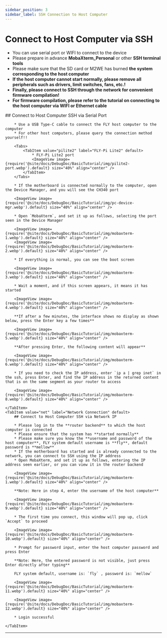 ```yaml
---
sidebar_position: 3
sidebar_label: SSH Connection to Host Computer
---
```


# Connect to Host Computer via SSH


* You can use serial port or WIFI to connect to the device
* Please prepare in advance **MobaXterm_Personal** or other **SSH terminal tools**
* Please make sure that the SD card or M2WE has burned **the system corresponding to the host computer**
* **If the host computer cannot start normally, please remove all peripherals such as drivers, limit switches, fans, etc.!**
* **Finally, please connect to SSH through the network for convenient firmware compilation!**
* **For firmware compilation, please refer to the tutorial on connecting to the host computer via WIFI or Ethernet cable**

<Tabs>
    <TabItem value="serial" label="Serial Port Connection" default>
        ## Connect to Host Computer SSH via Serial Port

        * Use a USB Type-C cable to connect the FLY host computer to the computer
        * For other host computers, please query the connection method yourself!!

        <Tabs>
            <TabItem value="pilite2" label="FLY-Pi Lite2" default>
                * FLY-Pi Lite2 port
                <ImageView image={require('@site/docs/DebugDoc/BasicTutorial/img/pilite2-port.webp').default} size="40%" align="center" />
            </TabItem>
        </Tabs>

        * If the motherboard is connected normally to the computer, open the Device Manager, and you will see the CH340 port

        <ImageView image={require('@site/docs/DebugDoc/BasicTutorial/img/pc-device-mgr.webp').default} size="40%" align="center" />

        * Open `MobaXterm`, and set it up as follows, selecting the port seen in the Device Manager

        <ImageView image={require('@site/docs/DebugDoc/BasicTutorial/img/mobaxterm-1.webp').default} size="40%" align="center" />
        <ImageView image={require('@site/docs/DebugDoc/BasicTutorial/img/mobaxterm-2.webp').default} size="40%" align="center" />

        * If everything is normal, you can see the boot screen

        <ImageView image={require('@site/docs/DebugDoc/BasicTutorial/img/mobaxterm-3.webp').default} size="40%" align="center" />

        * Wait a moment, and if this screen appears, it means it has started

        <ImageView image={require('@site/docs/DebugDoc/BasicTutorial/img/mobaxterm-4.webp').default} size="40%" align="center" />

        **If after a few minutes, the interface shows no display as shown below, press the Enter key a few times**

        <ImageView image={require('@site/docs/DebugDoc/BasicTutorial/img/mobaxterm-5.webp').default} size="40%" align="center" />

        **After pressing Enter, the following content will appear**

        <ImageView image={require('@site/docs/DebugDoc/BasicTutorial/img/mobaxterm-6.webp').default} size="40%" align="center" />

        * If you need to check the IP address, enter `ip a | grep inet` in the ssh, press Enter, and find the IP address in the returned content that is on the same segment as your router to access

        <ImageView image={require('@site/docs/DebugDoc/BasicTutorial/img/mobaxterm-8.webp').default} size="40%" align="center" />

    </TabItem>
    <TabItem value="net" label="Network Connection" default>
        ## Connect to Host Computer SSH via Network IP

        * Please log in to the **router backend** to which the host computer is connected
        * Please ensure that the system has **started normally**
        * Please make sure you know the **username and password of the host computer**, FLY system default username is **fly**, default password is **mellow**
        * If the motherboard has started and is already connected to the network, you can connect to SSH using the IP address
        * Open MobaXterm, and set it up as follows, entering the IP address seen earlier, or you can view it in the router backend

        <ImageView image={require('@site/docs/DebugDoc/BasicTutorial/img/mobaxterm-1.webp').default} size="40%" align="center" />

        **Note: Here in step 4, enter the username of the host computer**

        <ImageView image={require('@site/docs/DebugDoc/BasicTutorial/img/mobaxterm-9.webp').default} size="40%" align="center" />

        * The first time you connect, this window will pop up, click `Accept` to proceed

        <ImageView image={require('@site/docs/DebugDoc/BasicTutorial/img/mobaxterm-10.webp').default} size="40%" align="center" />

        * Prompt for password input, enter the host computer password and press Enter

        **Note: Here, the entered password is not visible, just press Enter directly after typing**

        FLY system default, username is: `fly` , password is: `mellow`

        <ImageView image={require('@site/docs/DebugDoc/BasicTutorial/img/mobaxterm-11.webp').default} size="40%" align="center" />

        <ImageView image={require('@site/docs/DebugDoc/BasicTutorial/img/mobaxterm-12.webp').default} size="40%" align="center" />

        * Login successful

    </TabItem>
</Tabs>

----